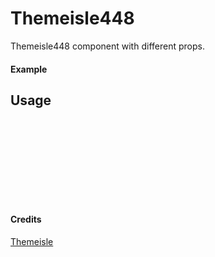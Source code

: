 
<Meta of={Themeisle448} title="Themeisle/Themeisle448" />

# Themeisle448

Themeisle448 component with different props.

#### Example

<Canvas of={Themeisle448.Primary} />

## Usage

```ts
import { Themeisle448 } from "yadl-ui";

const Example = () => {
  return (
      <Themeisle448 />
  );
};

export default Example;
```

#### Credits
[Themeisle](https://themeisle.com/illustrations)
